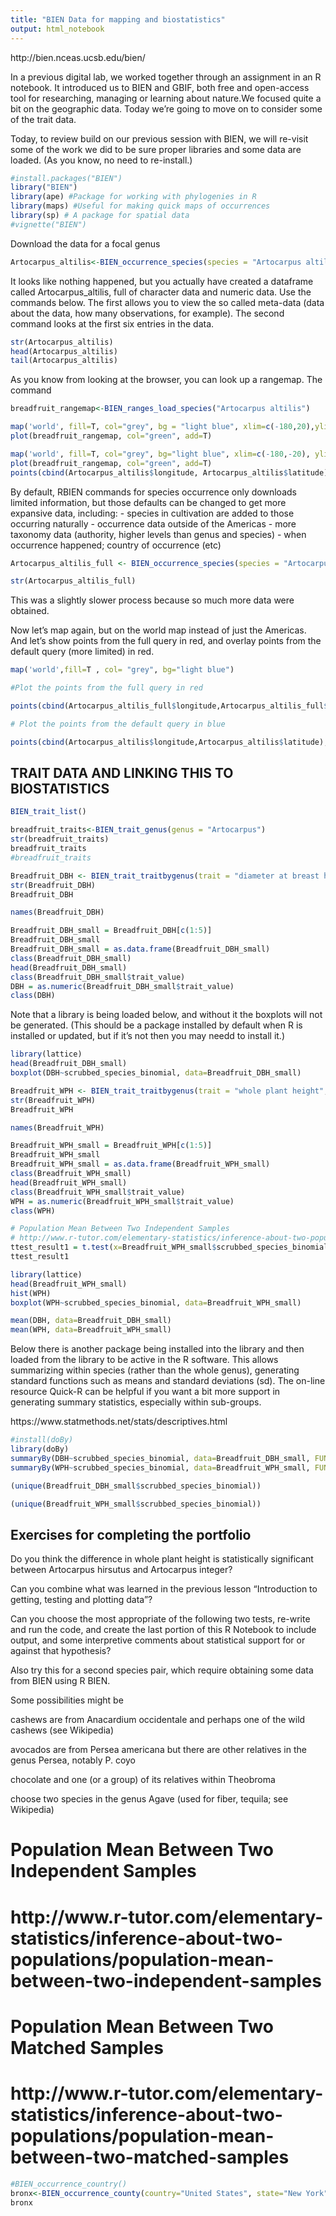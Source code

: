 ---
title: "BIEN Data for mapping and biostatistics"
output: html_notebook
---


http://bien.nceas.ucsb.edu/bien/

In a previous digital lab, we worked together through an assignment in an R notebook. It introduced us to BIEN and GBIF, both free and open-access tool for researching, managing or learning about nature.We focused quite a bit on the geographic data. Today we're going to move on to consider some of the trait data. 

Today, to review build on our previous session with BIEN, we will re-visit some of the work we did to be sure proper libraries and some data are loaded. (As you know, no need to re-install.)



```{r}
#install.packages("BIEN")
library("BIEN")
library(ape) #Package for working with phylogenies in R
library(maps) #Useful for making quick maps of occurrences
library(sp) # A package for spatial data
#vignette("BIEN")


```

Download the data for a focal genus
```{r}
Artocarpus_altilis<-BIEN_occurrence_species(species = "Artocarpus altilis")
```
It looks like nothing happened, but you actually have created a dataframe called Artocarpus_altilis, full of character data and numeric data. Use the commands below. The first allows you to view the so called meta-data (data about the data, how many observations, for example). The second command looks at the first six entries in the data.
```{r}
str(Artocarpus_altilis)
head(Artocarpus_altilis)
tail(Artocarpus_altilis)
```


As you know from looking at the browser, you can look up a rangemap. The command 
```{r}
breadfruit_rangemap<-BIEN_ranges_load_species("Artocarpus altilis")
```


```{r}
map('world', fill=T, col="grey", bg = "light blue", xlim=c(-180,20),ylim=c(-60,80))
plot(breadfruit_rangemap, col="green", add=T)
```

```{r}
map('world', fill=T, col="grey", bg="light blue", xlim=c(-180,-20), ylim=c(-60, 80))
plot(breadfruit_rangemap, col="green", add=T)
points(cbind(Artocarpus_altilis$longitude, Artocarpus_altilis$latitude), col="blue", pch=20, cex=1)
```


By default, RBIEN commands for species occurrence only downloads limited information, but those defaults can be changed to get more expansive data, including:
- species in cultivation are added to those occurring naturally
- occurrence data outside of the Americas
- more taxonomy data (authority, higher levels than genus and species)
- when occurrence happened; country of occurrence (etc)

```{r}
Artocarpus_altilis_full <- BIEN_occurrence_species(species = "Artocarpus altilis",cultivated = T,only.new.world = F,all.taxonomy = T,native.status = T,observation.type = T,political.boundaries = T)

str(Artocarpus_altilis_full)

```


This was a slightly slower process because so much more data were obtained. 

Now let's map again, but on the world map instead of just the Americas. And let's show points from the full query in red, and overlay points from the default query (more limited) in red. 

```{r}
map('world',fill=T , col= "grey", bg="light blue") 

#Plot the points from the full query in red

points(cbind(Artocarpus_altilis_full$longitude,Artocarpus_altilis_full$latitude),col="red",pch=20,cex=1) 

# Plot the points from the default query in blue

points(cbind(Artocarpus_altilis$longitude,Artocarpus_altilis$latitude),col="blue",pch=20,cex=1) 
```

## TRAIT DATA AND LINKING THIS TO BIOSTATISTICS



```{r}
BIEN_trait_list()
```


```{r}
breadfruit_traits<-BIEN_trait_genus(genus = "Artocarpus")
str(breadfruit_traits)
breadfruit_traits
#breadfruit_traits
```


```{r}
Breadfruit_DBH <- BIEN_trait_traitbygenus(trait = "diameter at breast height (1.3 m)", genus = "Artocarpus")
str(Breadfruit_DBH)
Breadfruit_DBH

```

```{r}
names(Breadfruit_DBH)
```

```{r}
Breadfruit_DBH_small = Breadfruit_DBH[c(1:5)]
Breadfruit_DBH_small
Breadfruit_DBH_small = as.data.frame(Breadfruit_DBH_small)
class(Breadfruit_DBH_small)
head(Breadfruit_DBH_small)
class(Breadfruit_DBH_small$trait_value)
DBH = as.numeric(Breadfruit_DBH_small$trait_value)
class(DBH)

```


Note that a library is being loaded below, and without it the boxplots will not be generated. (This should be a package installed by default when R is installed or updated, but if it's not then you may needd to install it.)
```{r}
library(lattice)
head(Breadfruit_DBH_small)
boxplot(DBH~scrubbed_species_binomial, data=Breadfruit_DBH_small)

```
  	

```{r}
Breadfruit_WPH <- BIEN_trait_traitbygenus(trait = "whole plant height", genus = "Artocarpus")
str(Breadfruit_WPH)
Breadfruit_WPH

```

```{r}
names(Breadfruit_WPH)
```

```{r}
Breadfruit_WPH_small = Breadfruit_WPH[c(1:5)]
Breadfruit_WPH_small
Breadfruit_WPH_small = as.data.frame(Breadfruit_WPH_small)
class(Breadfruit_WPH_small)
head(Breadfruit_WPH_small)
class(Breadfruit_WPH_small$trait_value)
WPH = as.numeric(Breadfruit_WPH_small$trait_value)
class(WPH)

```



```{r}
# Population Mean Between Two Independent Samples
# http://www.r-tutor.com/elementary-statistics/inference-about-two-populations/population-mean-between-two-independent-samples
ttest_result1 = t.test(x=Breadfruit_WPH_small$scrubbed_species_binomial, y=Breadfruit_WPH_small$trait_value, paired=FALSE, alternative="two.sided")
ttest_result1
```

```{r}
library(lattice)
head(Breadfruit_WPH_small)
hist(WPH)
boxplot(WPH~scrubbed_species_binomial, data=Breadfruit_WPH_small)
```

```{r}
mean(DBH, data=Breadfruit_DBH_small)
mean(WPH, data=Breadfruit_WPH_small)
```



Below there is another package being installed into the library and then loaded from the library to be active in the R software. This allows summarizing within species (rather than the whole genus), generating standard functions such as means and standard deviations (sd). The on-line resource Quick-R can be helpful if you want a bit more support in generating summary statistics, especially within sub-groups. 

https://www.statmethods.net/stats/descriptives.html


```{r}
#install(doBy)
library(doBy)
summaryBy(DBH~scrubbed_species_binomial, data=Breadfruit_DBH_small, FUN=c(mean, sd))
summaryBy(WPH~scrubbed_species_binomial, data=Breadfruit_WPH_small, FUN=c(mean, sd))
```

```{r}
(unique(Breadfruit_DBH_small$scrubbed_species_binomial))
```



```{r}
(unique(Breadfruit_WPH_small$scrubbed_species_binomial))
```


## Exercises for completing the portfolio 
Do you think the difference in whole plant height is statistically significant between Artocarpus hirsutus and Artocarpus integer?

Can you combine what was learned in the previous lesson "Introduction to getting, testing and plotting data"? 

Can you choose the most appropriate of the following two tests, re-write and run the code, and create the last portion of this R Notebook to include output, and some interpretive comments about statistical support for or against that hypothesis? 



Also try this for a second species pair, which require obtaining some data from BIEN using R BIEN. 

Some possibilities might be 

cashews are from Anacardium occidentale and perhaps one of the wild cashews (see Wikipedia)

avocados are from Persea americana but there are other relatives in the genus Persea, notably P. coyo

chocolate and one (or a group) of its relatives within Theobroma

choose two species in the genus Agave (used for fiber, tequila; see Wikipedia)


# Population Mean Between Two Independent Samples
# http://www.r-tutor.com/elementary-statistics/inference-about-two-populations/population-mean-between-two-independent-samples


# Population Mean Between Two Matched Samples
# http://www.r-tutor.com/elementary-statistics/inference-about-two-populations/population-mean-between-two-matched-samples


```{r}
#BIEN_occurrence_country()
bronx<-BIEN_occurrence_county(country="United States", state="New York", county = "Bronx", native.status=TRUE)
bronx
```



